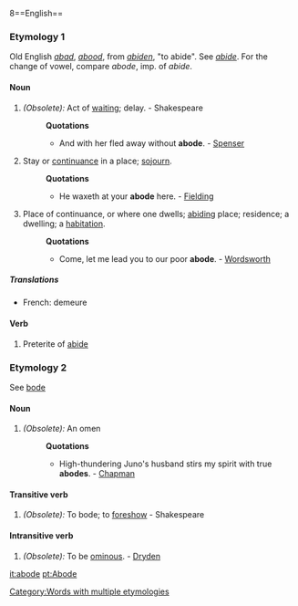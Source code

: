 8==English==
===Etymology 1===
Old English ''[[abad]]'', ''[[abood]]'', from ''[[abiden]]'', "to abide". See ''[[abide]]''. For the change of vowel, compare ''abode'', imp. of ''abide''.
====Noun====
#''(Obsolete):'' Act of [[waiting]]; delay. - Shakespeare
#:'''Quotations'''
#:*And with her fled away without '''abode'''. - [[Spenser]]
#Stay or [[continuance]] in a place; [[sojourn]].
#:'''Quotations'''
#:*He waxeth at your '''abode''' here. - [[Fielding]]
#Place of continuance, or where one dwells; [[abiding]] place; residence; a dwelling; a [[habitation]].
#:'''Quotations'''
#:*Come, let me lead you to our poor '''abode'''. - [[Wordsworth]]
=====Translations=====
*French: demeure
====Verb====
#Preterite of [[abide]]

===Etymology 2===
See [[bode]]
====Noun====
#''(Obsolete):'' An omen
#:'''Quotations'''
#:*High-thundering Juno's husband stirs my spirit with true '''abodes'''. - [[Chapman]]
====Transitive verb====
#''(Obsolete):'' To bode; to [[foreshow]] - Shakespeare
====Intransitive verb====
#''(Obsolete):'' To be [[ominous]]. - [[Dryden]]

[[Category:Words with multiple etymologies]]

[[it:abode]]
[[pt:Abode]]